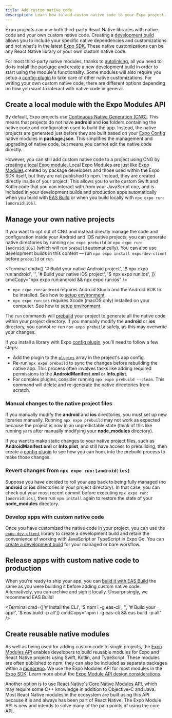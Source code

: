 ```yaml
---
title: Add custom native code
description: Learn how to add custom native code to your Expo project.
---
```



Expo projects can use both third-party React Native libraries with native code and your own custom native code. Creating a [development build](/workflow/overview/#development-builds) allows you to include your specific native dependencies and customizations and not what's in the latest [Expo SDK](/versions/latest/). These native customizations can be any React Native library or your own custom native code.

For most third-party native modules, thanks to [autolinking](/modules/autolinking/), all you need to do is install the package and create a new development build in order to start using the module's functionality. Some modules will also require you setup a [config-plugin](/config-plugins/introduction) to take care of other native customizations. For writing your own custom native code, there are different options depending on how you want to interact with native code in general.

## Create a local module with the Expo Modules API

By default, Expo projects use [Continuous Native Generation (CNG)](/workflow/continuous-native-generation). This means that projects do not have **android** and **ios** folders containing the native code and configuration used to build the app. Instead, the native projects are generated just before they are built based on your [Expo Config](/workflow/configuration) native modules in **package.json**. This simplifies the management and upgrading of native code, but means you cannot edit the native code directly.

However, you can still add custom native code to a project using CNG by [creating a local Expo module](modules/get-started/#creating-the-local-expo-module). Local Expo Modules are just like [Expo Modules](/modules/overview/) created by package developers and those used within the Expo SDK itself, but they are not published to npm. Instead, they are created directly inside of your project. This allows you to write custom Swift and Kotlin code that you can interact with from your JavaScript coe, and is included in your development builds and production apps automatically when you build with [EAS Build](/build/introduction) or when you build locally with `npx expo run:[android|iOS]`.

## Manage your own native projects

If you want to opt out of CNG and instead directly manage the code and configuration inside your Android and iOS native projects, you can generate native directories by running `npx expo prebuild` or `npx expo run:[android|iOS]` (which will run `prebuild` automatically). You can also use development builds in this context &mdash; run `npx expo install expo-dev-client` before `prebuild` or `run`.

<Terminal
  cmd={[
    '# Build your native Android project',
    '$ npx expo run:android',
    '',
    '# Build your native iOS project',
    '$ npx expo run:ios',
  ]}
  cmdCopy="npx expo run:android && npx expo run:ios"
/>

- `npx expo run:android` requires Android Studio and the Android SDK to be installed. See how to [setup environment](/guides/local-app-development/#android).
- `npx expo run:ios` requires Xcode (macOS only) installed on your computer. See how to [setup environment](/guides/local-app-development/#ios).

The `run` commands will [prebuild](/workflow/prebuild/) your project to generate all the native code within your project directory. If you manually modify the **android** or **ios** directory, you cannot re-run `npx expo prebuild` safely, as this may overwrite your changes.

If you install a library with Expo [config plugin](/config-plugins/introduction/), you'll need to follow a few steps:

- Add the plugin to the [`plugins`](/versions/latest/config/app/#plugins) array in the project's app config.
- Re-run `npx expo prebuild` to sync the changes before rebuilding the native app. This process often involves tasks like adding required permissions to the **AndroidManifest.xml** or **Info.plist**.
- For complex plugins, consider running `npx expo prebuild --clean`. This command will delete and re-generate the native directories from scratch.

### Manual changes to the native project files

If you manually modify the **android** and **ios** directories, you must set up new libraries manually. Running `npx expo prebuild` may not work as expected because the project is now in an unpredictable state (think of this like running `yarn` after manually modifying your **node_modules** directory).

If you want to make static changes to your native project files, such as **AndroidManifest.xml** or **Info.plist**, and still have access to prebuilding, then create a [config plugin](/config-plugins/plugins-and-mods/#create-a-plugin) to see how you can hook into the prebuild process to make those changes.

### Revert changes from `npx expo run:[android|ios]`

Suppose you have decided to roll your app back to being fully managed (no **android** or **ios** directories in your project directory). In that case, you can check out your most recent commit before executing `npx expo run:[android|ios]`, then run `npm install` again to restore the state of your **node_modules** directory.

### Develop apps with custom native code

Once you have customized the native code in your project, you can use the [`expo-dev-client`](/develop/development-builds/introduction/#what-is-an-expo-dev-client) library to create a development build and retain the convenience of working with JavaScript or TypeScript in Expo Go. You can [create a development build](/develop/development-builds/create-a-build/) for your managed or bare workflow.

## Release apps with custom native code to production

When you're ready to ship your app, you can [build it with EAS Build](/build/introduction) the same as you were building it before adding custom native code. Alternatively, you can archive and sign it locally. Unsurprisingly, we recommend EAS Build!

<Terminal
  cmd={['# Install the CLI', '$ npm i -g eas-cli', '', '# Build your app!', '$ eas build -p all']}
  cmdCopy="npm i -g eas-cli && eas build -p all"
/>

## Create reusable native modules

As well as being used for adding custom code to single projects, the [Expo Modules API](/modules/overview) enables developers to build reusable modules for Expo and React Native projects using Swift, Kotlin, and TypeScript. These modules are often published to npm; they can also be included as separate packages within a [monorepo](/guides/monorepo). We use the Expo Modules API for most modules in the [Expo SDK](/versions/latest). Learn more about the [Expo Module API design considerations](/modules/overview).

Another option is to use [React Native's Core Native Modules API](https://reactnative.dev/docs/native-modules-intro), which may require some C++ knowledge in addition to Objective-C and Java. Most React Native modules in the ecosystem are built using this API because it is and always has been part of React Native. The Expo Module API is new and intends to solve many of the pain points of using the core API.
